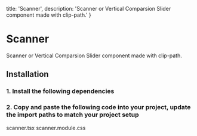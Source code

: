  title: 'Scanner',
  description: 'Scanner or Vertical Comparsion Slider component made with clip-path.'
}

# Scanner

<Description>
Scanner or Vertical Comparsion Slider component made with clip-path.
</Description>

<DemoContainer isRounded>
  <ScannerDemo />
</DemoContainer>

## Installation

### 1. Install the following dependencies

<CodeBlockCommand dependencies='motion' />

### 2. Copy and paste the following code into your project, update the import paths to match your project setup

<Tabs>
  <TabsList>
    <Tab id='scanner'>scanner.tsx</Tab>
    <Tab id='css'>scanner.module.css</Tab>
  </TabsList>

  <TabPanel id='scanner'>
    <FileSource path='/components/libary/scanner.tsx' />
  </TabPanel>

  <TabPanel id='css'>
    <FileSource path='/components/libary/scanner.module.css' />
  </TabPanel>
</Tabs>
